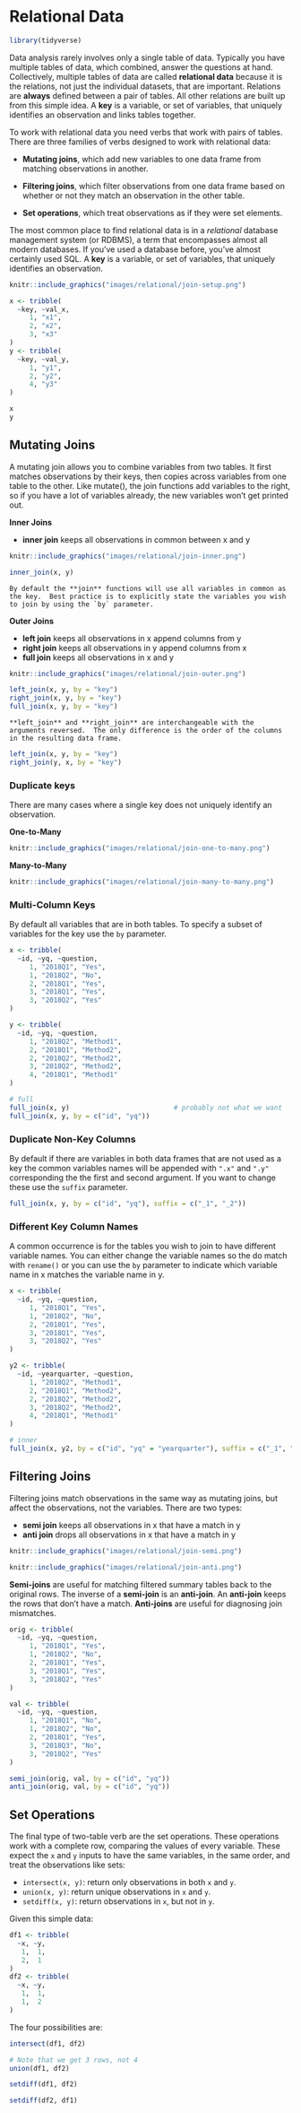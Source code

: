 # Relational Data

```r
library(tidyverse)
```


Data analysis rarely involves only a single table of data. Typically you have multiple tables of data, which combined, answer the questions at hand. Collectively, multiple tables of data are called __relational data__ because it is the relations, not just the individual datasets, that are important. Relations are **always** defined between a pair of tables. All other relations are built up from this simple idea. A **key** is a variable, or set of variables, that uniquely identifies an observation and links tables together.

To work with relational data you need verbs that work with pairs of tables. There are three families of verbs designed to work with relational data:

* __Mutating joins__, which add new variables to one data frame from matching
  observations in another.

* __Filtering joins__, which filter observations from one data frame based on
  whether or not they match an observation in the other table.

* __Set operations__, which treat observations as if they were set elements.

The most common place to find relational data is in a _relational_ database management system (or RDBMS), a term that encompasses almost all modern databases. If you've used a database before, you've almost certainly used SQL. A **key** is a variable, or set of variables, that uniquely identifies an observation.

```r
knitr::include_graphics("images/relational/join-setup.png")
```

```r
x <- tribble(
  ~key, ~val_x,
     1, "x1",
     2, "x2",
     3, "x3"
)
y <- tribble(
  ~key, ~val_y,
     1, "y1",
     2, "y2",
     4, "y3"
)
```

```r
x
y
```

## Mutating Joins

A mutating join allows you to combine variables from two tables. It first matches observations by their keys, then copies across variables from one table to the other. Like mutate(), the join functions add variables to the right, so if you have a lot of variables already, the new variables won’t get printed out.

**Inner Joins**

-  **inner join** keeps all observations in common between x and y

```r
knitr::include_graphics("images/relational/join-inner.png")
```

```r
inner_join(x, y)
```

```block2
By default the **join** functions will use all variables in common as the key.  Best practice is to explicitly state the variables you wish to join by using the `by` parameter. 
```

**Outer Joins**

-  **left join** keeps all observations in x append columns from y
-  **right join** keeps all observations in y append columns from x
-  **full join** keeps all observations in x and y

```r
knitr::include_graphics("images/relational/join-outer.png")
```

```r
left_join(x, y, by = "key")
right_join(x, y, by = "key")
full_join(x, y, by = "key")
```

```block
**left_join** and **right_join** are interchangeable with the arguments reversed.  The only difference is the order of the columns in the resulting data frame.
```

```r
left_join(x, y, by = "key")
right_join(y, x, by = "key")
```

### Duplicate keys

There are many cases where a single key does not uniquely identify an observation. 

**One-to-Many**
```r
knitr::include_graphics("images/relational/join-one-to-many.png")
```

**Many-to-Many**
```r
knitr::include_graphics("images/relational/join-many-to-many.png")
```

### Multi-Column Keys

By default all variables that are in both tables.  To specify a subset of variables for the key use the `by` parameter.
```r
x <- tribble(
  ~id, ~yq, ~question,
     1, "2018Q1", "Yes",
     1, "2018Q2", "No",
     2, "2018Q1", "Yes",
     3, "2018Q1", "Yes",
     3, "2018Q2", "Yes"
)

y <- tribble(
  ~id, ~yq, ~question,
     1, "2018Q2", "Method1",
     2, "2018Q1", "Method2",
     2, "2018Q2", "Method2",
     3, "2018Q2", "Method2",
     4, "2018Q1", "Method1"
)

# full
full_join(x, y)                          # probably not what we want
full_join(x, y, by = c("id", "yq"))
```

### Duplicate Non-Key Columns

By default if there are variables in both data frames that are not used as a key the common variables names will be appended with `".x"` and `".y"` corresponding the the first and second argument.  If you want to change these use the `suffix` parameter.

```r
full_join(x, y, by = c("id", "yq"), suffix = c("_1", "_2"))
```

### Different Key Column Names

A common occurrence is for the tables you wish to join to have different variable names. You can either change the variable names so the do match with `rename()` or you can use the `by` parameter to indicate which variable name in x matches the variable name in y.
```r
x <- tribble(
  ~id, ~yq, ~question,
     1, "2018Q1", "Yes",
     1, "2018Q2", "No",
     2, "2018Q1", "Yes",
     3, "2018Q1", "Yes",
     3, "2018Q2", "Yes"
)

y2 <- tribble(
  ~id, ~yearquarter, ~question,
     1, "2018Q2", "Method1",
     2, "2018Q1", "Method2",
     2, "2018Q2", "Method2",
     3, "2018Q2", "Method2",
     4, "2018Q1", "Method1"
)

# inner
full_join(x, y2, by = c("id", "yq" = "yearquarter"), suffix = c("_1", "_2"))
```

## Filtering Joins

Filtering joins match observations in the same way as mutating joins, but affect the observations, not the variables. There are two types:

*  **semi join** keeps all observations in x that have a match in y
*  **anti join** drops all observations in x that have a match in y

```r
knitr::include_graphics("images/relational/join-semi.png")
```
```r
knitr::include_graphics("images/relational/join-anti.png")
```

**Semi-joins** are useful for matching filtered summary tables back to the original rows. The inverse of a **semi-join** is an **anti-join**. An **anti-join** keeps the rows that don’t have a match. **Anti-joins** are useful for diagnosing join mismatches. 

```r
orig <- tribble(
  ~id, ~yq, ~question,
     1, "2018Q1", "Yes",
     1, "2018Q2", "No",
     2, "2018Q1", "Yes",
     3, "2018Q1", "Yes",
     3, "2018Q2", "Yes"
)

val <- tribble(
  ~id, ~yq, ~question,
     1, "2018Q1", "No",
     1, "2018Q2", "No",
     2, "2018Q1", "Yes",
     3, "2018Q3", "No",
     3, "2018Q2", "Yes"
)

semi_join(orig, val, by = c("id", "yq"))
anti_join(orig, val, by = c("id", "yq"))

```

## Set Operations

The final type of two-table verb are the set operations. These operations work with a complete row, comparing the values of every variable. These expect the `x` and `y` inputs to have the same variables, in the same order, and treat the observations like sets:

* `intersect(x, y)`: return only observations in both `x` and `y`.
* `union(x, y)`: return unique observations in `x` and `y`.
* `setdiff(x, y)`: return observations in `x`, but not in `y`.

Given this simple data:

```r
df1 <- tribble(
  ~x, ~y,
   1,  1,
   2,  1
)
df2 <- tribble(
  ~x, ~y,
   1,  1,
   1,  2
)
```

The four possibilities are:

```r
intersect(df1, df2)

# Note that we get 3 rows, not 4
union(df1, df2)

setdiff(df1, df2)

setdiff(df2, df1)
```